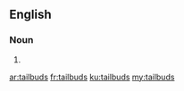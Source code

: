 ==English==

===Noun===
{{head|en|noun plural form}}

# {{plural of|tailbud|lang=en}}

[[ar:tailbuds]]
[[fr:tailbuds]]
[[ku:tailbuds]]
[[my:tailbuds]]